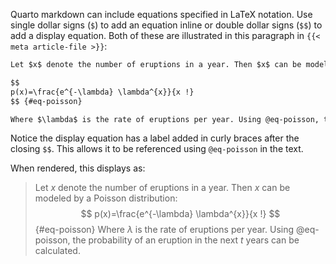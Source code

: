 Quarto markdown can include equations specified in LaTeX notation. Use single dollar signs (`$`) to add an equation inline or double dollar signs (`$$`) to add a display equation. Both of these are illustrated in this paragraph in `{{< meta article-file >}}`:

``` markdown
Let $x$ denote the number of eruptions in a year. Then $x$ can be modeled by a Poisson distribution:

$$
p(x)=\frac{e^{-\lambda} \lambda^{x}}{x !}
$$ {#eq-poisson}

Where $\lambda$ is the rate of eruptions per year. Using @eq-poisson, the probability of an eruption in the next $t$ years can be calculated.
```
Notice the display equation has a label added in curly braces after the closing `$$`. This allows it to be referenced using `@eq-poisson` in the text.

When rendered, this displays as:

> Let $x$ denote the number of eruptions in a year. Then $x$ can be modeled by a Poisson distribution:
> $$
> p(x)=\frac{e^{-\lambda} \lambda^{x}}{x !}
> $$ {#eq-poisson}
> Where $\lambda$ is the rate of eruptions per year. Using @eq-poisson, the probability of an eruption in the next $t$ years can be calculated.